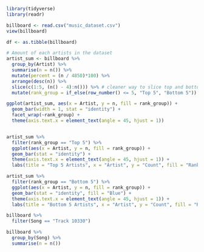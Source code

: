 ```r
library(tidyverse)
library(readr)

billboard <- read.csv("music_dataset.csv")
view(billboard)

df <- as.tibble(billboard)
```

```r
# Amount of each artists in the dataset 
artist_sum <- billboard %>%
  group_by(Artist) %>%
  summarise(n = n()) %>%
  mutate(percent = (n / 4850)*100) %>%
  arrange(desc(n)) %>%
  slice(c(1:5, (n() - 4):n())) %>% # cleaner way to slice top and bottom 5
  mutate(rank_group = if_else(row_number() <= 5, "Top 5", "Bottom 5"))

ggplot(artist_sum, aes(x = Artist, y = n, fill = rank_group)) +
  geom_bar(width = 1, stat = "identity") +
  facet_wrap(~rank_group) +
  theme(axis.text.x = element_text(angle = 45, hjust = 1))


artist_sum %>%
  filter(rank_group == "Top 5") %>%
  ggplot(aes(x = Artist, y = n, fill = rank_group)) +
  geom_bar(stat = "identity") +
  theme(axis.text.x = element_text(angle = 45, hjust = 1)) +
  labs(title = "Top 5 Artists", x = "Artist", y = "Count", fill = "Rank")

artist_sum %>%
  filter(rank_group == "Bottom 5") %>%
  ggplot(aes(x = Artist, y = n, fill = rank_group)) +
  geom_bar(stat = "identity", fill = "Blue") +
  theme(axis.text.x = element_text(angle = 45, hjust = 1)) +
  labs(title = "Bottom 5 Artists", x = "Artist", y = "Count", fill = "Rank")

billboard %>%
  filter(Song == "Track 10330")

billboard %>%
  group_by(Song) %>%
  summarise(n = n())

```